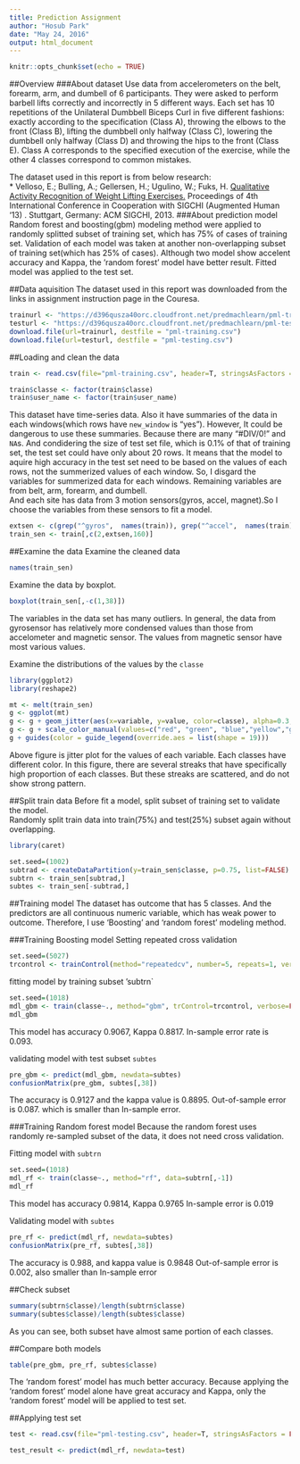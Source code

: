 ```yaml
---
title: Prediction Assignment 
author: "Hosub Park"
date: "May 24, 2016"
output: html_document
---
```


```r
knitr::opts_chunk$set(echo = TRUE)
```

##Overview
###About dataset
  Use data from accelerometers on the belt, forearm, arm, and dumbell of 6 participants. They were asked to perform barbell lifts correctly and incorrectly in 5 different ways. 
  Each set has 10 repetitions of the Unilateral Dumbbell Biceps Curl in five different fashions: exactly according to the specification (Class A), throwing the elbows to the front (Class B), lifting the dumbbell only halfway (Class C), lowering the dumbbell only halfway (Class D) and throwing the hips to the front (Class E).
 Class A corresponds to the specified execution of the exercise, while the other 4 classes correspond to common mistakes.
  
  The dataset used in this report is from below research:  
  *  Velloso, E.; Bulling, A.; Gellersen, H.; Ugulino, W.; Fuks, H. [Qualitative Activity Recognition of Weight Lifting Exercises.](http://groupware.les.inf.puc-rio.br/work.jsf?p1=11201) Proceedings of 4th International Conference in Cooperation with SIGCHI (Augmented Human '13) . Stuttgart, Germany: ACM SIGCHI, 2013.
###About prediction model
  Random forest and boosting(gbm) modeling method were applied to randomly splitted subset of training set, which has 75% of cases of training set. Validation of each model was taken at another non-overlapping subset of training set(which has 25% of cases). Although two model show accelent accuracy and Kappa, the 'random forest' model have better result. Fitted model was applied to the test set.


##Data aquisition
The dataset used in this report was downloaded from the links in assignment instruction page in the Couresa.
```r
trainurl <- "https://d396qusza40orc.cloudfront.net/predmachlearn/pml-training.csv"
testurl <- "https://d396qusza40orc.cloudfront.net/predmachlearn/pml-testing.csv"
download.file(url=trainurl, destfile = "pml-training.csv")
download.file(url=testurl, destfile = "pml-testing.csv")
```

##Loading and clean the data
```r
train <- read.csv(file="pml-training.csv", header=T, stringsAsFactors = FALSE, na.strings = "")

train$classe <- factor(train$classe)
train$user_name <- factor(train$user_name)
```
 This dataset have time-series data. Also it have summaries of the data in each windows(which rows have `new_window` is "yes"). However, It could be dangerous to use these summaries. Because there are many "#DIV/0!" and `NA`s. And condidering the size of test set file, which is 0.1% of that of training set, the test set could have only about 20 rows. It means that the model to aquire high accuracy in the test set need to be based on the values of each rows, not the summerized values of each window. So, I disgard the variables for summerized data for each windows. Remaining variables are from belt, arm, forearm, and dumbell.  
  And each site has data from 3 motion sensors(gyros, accel, magnet).So I choose the variables from these sensors to fit a model.
```r
extsen <- c(grep("^gyros",  names(train)), grep("^accel",  names(train)), grep("^magnet",  names(train)))
train_sen <- train[,c(2,extsen,160)]
```

##Examine the data
Examine the cleaned data
```r
names(train_sen)
```

Examine the data by boxplot.
```r
boxplot(train_sen[,-c(1,38)])
```

  The variables in the data set has many outliers. In general, the data from gyrosensor has relatively more condensed values than those from accelometer and magnetic sensor. The values from magnetic sensor have most various values.  


Examine the distributions of the values by the `classe`
```r
library(ggplot2)
library(reshape2)

mt <- melt(train_sen)
g <- ggplot(mt)
g <- g + geom_jitter(aes(x=variable, y=value, color=classe), alpha=0.3, shape=46) + ylim(-800,800)
g <- g + scale_color_manual(values=c("red", "green", "blue","yellow","gray"))
g + guides(color = guide_legend(override.aes = list(shape = 19)))
```

Above figure is jitter plot for the values of each variable. Each classes have different color. In this figure, there are several streaks that have specifically high proportion of each classes. But these streaks are scattered, and do not show strong pattern.

##Split train data
 Before fit a model, split subset of training set to validate the model.  
 Randomly split train data into train(75%) and test(25%) subset again without overlapping. 
```r
library(caret)
```

```r
set.seed=(1002)
subtrad <- createDataPartition(y=train_sen$classe, p=0.75, list=FALSE)
subtrn <- train_sen[subtrad,]
subtes <- train_sen[-subtrad,]
```

##Training model
 The dataset has outcome that has 5 classes. And the predictors are all continuous numeric variable, which has weak power to outcome. Therefore, I use 'Boosting' and 'random forest' modeling method.

###Training Boosting model
Setting repeated cross validation
```r
set.seed=(5027)
trcontrol <- trainControl(method="repeatedcv", number=5, repeats=1, verboseIter=FALSE)
```

  fitting model by training subset 'subtrn`
```r
set.seed=(1018)
mdl_gbm <- train(classe~., method="gbm", trControl=trcontrol, verbose=FALSE, data=subtrn[,-1])
mdl_gbm
```

This model has accuracy 0.9067, Kappa 0.8817.
In-sample error rate is 0.093.  

validating model with test subset `subtes`
```r
pre_gbm <- predict(mdl_gbm, newdata=subtes)
confusionMatrix(pre_gbm, subtes[,38])
```

The accuracy is 0.9127 and the kappa value is 0.8895. 
Out-of-sample error is 0.087. which is smaller than In-sample error.

###Training Random forest model
Because the random forest uses randomly re-sampled subset of the data, it does not need cross validation.
  
Fitting model with `subtrn`
```r
set.seed=(1018)
mdl_rf <- train(classe~., method="rf", data=subtrn[,-1])
mdl_rf
```

This model has accuracy 0.9814, Kappa 0.9765
In-sample error is 0.019
  
Validating model with `subtes`
```r
pre_rf <- predict(mdl_rf, newdata=subtes)
confusionMatrix(pre_rf, subtes[,38])
```
  
The accuracy is 0.988, and kappa value is 0.9848
Out-of-sample error is 0.002, also smaller than In-sample error

##Check subset
```r
summary(subtrn$classe)/length(subtrn$classe)
summary(subtes$classe)/length(subtes$classe)
```
As you can see, both subset have almost same portion of each classes.

##Compare both models
```r
table(pre_gbm, pre_rf, subtes$classe)
```
The 'random forest' model has much better accuracy.
Because applying the 'random forest' model alone have great accuracy and Kappa, only the 'random forest' model will be applied to test set.

##Applying test set
```r
test <- read.csv(file="pml-testing.csv", header=T, stringsAsFactors = FALSE, na.strings = "")

test_result <- predict(mdl_rf, newdata=test)
```
